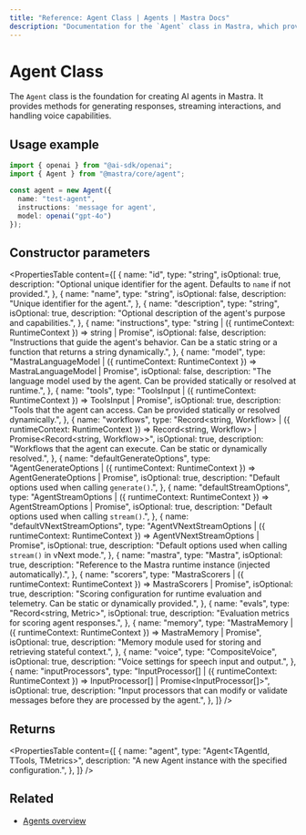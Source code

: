 ```yaml
---
title: "Reference: Agent Class | Agents | Mastra Docs"
description: "Documentation for the `Agent` class in Mastra, which provides the foundation for creating AI agents with various capabilities."
---
```


# Agent Class

The `Agent` class is the foundation for creating AI agents in Mastra. It provides methods for generating responses, streaming interactions, and handling voice capabilities.

## Usage example

```typescript filename="src/mastra/agents/test-agent.ts" showLineNumbers copy
import { openai } from "@ai-sdk/openai";
import { Agent } from "@mastra/core/agent";

const agent = new Agent({
  name: "test-agent",
  instructions: 'message for agent',
  model: openai("gpt-4o")
});
```

## Constructor parameters

<PropertiesTable
  content={[
    {
      name: "id",
      type: "string",
      isOptional: true,
      description: "Optional unique identifier for the agent. Defaults to `name` if not provided.",
    },
    {
      name: "name",
      type: "string",
      isOptional: false,
      description: "Unique identifier for the agent.",
    },
    {
      name: "description",
      type: "string",
      isOptional: true,
      description: "Optional description of the agent's purpose and capabilities.",
    },
    {
      name: "instructions",
      type: "string | ({ runtimeContext: RuntimeContext }) => string | Promise<string>",
      isOptional: false,
      description: "Instructions that guide the agent's behavior. Can be a static string or a function that returns a string dynamically.",
    },
    {
      name: "model",
      type: "MastraLanguageModel | ({ runtimeContext: RuntimeContext }) => MastraLanguageModel | Promise<MastraLanguageModel>",
      isOptional: false,
      description: "The language model used by the agent. Can be provided statically or resolved at runtime.",
    },
    {
      name: "tools",
      type: "ToolsInput | ({ runtimeContext: RuntimeContext }) => ToolsInput | Promise<ToolsInput>",
      isOptional: true,
      description: "Tools that the agent can access. Can be provided statically or resolved dynamically.",
    },
    {
      name: "workflows",
      type: "Record<string, Workflow> | ({ runtimeContext: RuntimeContext }) => Record<string, Workflow> | Promise<Record<string, Workflow>>",
      isOptional: true,
      description: "Workflows that the agent can execute. Can be static or dynamically resolved.",
    },
    {
      name: "defaultGenerateOptions",
      type: "AgentGenerateOptions | ({ runtimeContext: RuntimeContext }) => AgentGenerateOptions | Promise<AgentGenerateOptions>",
      isOptional: true,
      description: "Default options used when calling `generate()`.",
    },
    {
      name: "defaultStreamOptions",
      type: "AgentStreamOptions | ({ runtimeContext: RuntimeContext }) => AgentStreamOptions | Promise<AgentStreamOptions>",
      isOptional: true,
      description: "Default options used when calling `stream()`.",
    },
    {
      name: "defaultVNextStreamOptions",
      type: "AgentVNextStreamOptions | ({ runtimeContext: RuntimeContext }) => AgentVNextStreamOptions | Promise<AgentVNextStreamOptions>",
      isOptional: true,
      description: "Default options used when calling `stream()` in vNext mode.",
    },
    {
      name: "mastra",
      type: "Mastra",
      isOptional: true,
      description: "Reference to the Mastra runtime instance (injected automatically).",
    },
    {
      name: "scorers",
      type: "MastraScorers | ({ runtimeContext: RuntimeContext }) => MastraScorers | Promise<MastraScorers>",
      isOptional: true,
      description: "Scoring configuration for runtime evaluation and telemetry. Can be static or dynamically provided.",
    },
    {
      name: "evals",
      type: "Record<string, Metric>",
      isOptional: true,
      description: "Evaluation metrics for scoring agent responses.",
    },
    {
      name: "memory",
      type: "MastraMemory | ({ runtimeContext: RuntimeContext }) => MastraMemory | Promise<MastraMemory>",
      isOptional: true,
      description: "Memory module used for storing and retrieving stateful context.",
    },
    {
      name: "voice",
      type: "CompositeVoice",
      isOptional: true,
      description: "Voice settings for speech input and output.",
    },
    {
      name: "inputProcessors",
      type: "InputProcessor[] | ({ runtimeContext: RuntimeContext }) => InputProcessor[] | Promise<InputProcessor[]>",
      isOptional: true,
      description: "Input processors that can modify or validate messages before they are processed by the agent.",
    },
  ]}
/>

## Returns

<PropertiesTable
  content={[
    {
      name: "agent",
      type: "Agent<TAgentId, TTools, TMetrics>",
      description: "A new Agent instance with the specified configuration.",
    },
  ]}
/>

## Related

- [Agents overview](../../docs/agents/overview.mdx)


